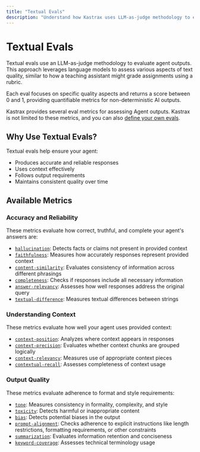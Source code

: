 ```yaml
---
title: "Textual Evals"
description: "Understand how Kastrax uses LLM-as-judge methodology to evaluate text quality."
---
```


# Textual Evals

Textual evals use an LLM-as-judge methodology to evaluate agent outputs. This approach leverages language models to assess various aspects of text quality, similar to how a teaching assistant might grade assignments using a rubric.

Each eval focuses on specific quality aspects and returns a score between 0 and 1, providing quantifiable metrics for non-deterministic AI outputs.

Kastrax provides several eval metrics for assessing Agent outputs. Kastrax is not limited to these metrics, and you can also [define your own evals](/docs/evals/custom-eval).

## Why Use Textual Evals?

Textual evals help ensure your agent:

- Produces accurate and reliable responses
- Uses context effectively
- Follows output requirements
- Maintains consistent quality over time

## Available Metrics

### Accuracy and Reliability

These metrics evaluate how correct, truthful, and complete your agent's answers are:

- [`hallucination`](/reference/evals/hallucination): Detects facts or claims not present in provided context
- [`faithfulness`](/reference/evals/faithfulness): Measures how accurately responses represent provided context
- [`content-similarity`](/reference/evals/content-similarity): Evaluates consistency of information across different phrasings
- [`completeness`](/reference/evals/completeness): Checks if responses include all necessary information
- [`answer-relevancy`](/reference/evals/answer-relevancy): Assesses how well responses address the original query
- [`textual-difference`](/reference/evals/textual-difference): Measures textual differences between strings

### Understanding Context

These metrics evaluate how well your agent uses provided context:

- [`context-position`](/reference/evals/context-position): Analyzes where context appears in responses
- [`context-precision`](/reference/evals/context-precision): Evaluates whether context chunks are grouped logically
- [`context-relevancy`](/reference/evals/context-relevancy): Measures use of appropriate context pieces
- [`contextual-recall`](/reference/evals/contextual-recall): Assesses completeness of context usage

### Output Quality

These metrics evaluate adherence to format and style requirements:

- [`tone`](/reference/evals/tone-consistency): Measures consistency in formality, complexity, and style
- [`toxicity`](/reference/evals/toxicity): Detects harmful or inappropriate content
- [`bias`](/reference/evals/bias): Detects potential biases in the output
- [`prompt-alignment`](/reference/evals/prompt-alignment): Checks adherence to explicit instructions like length restrictions, formatting requirements, or other constraints
- [`summarization`](/reference/evals/summarization): Evaluates information retention and conciseness
- [`keyword-coverage`](/reference/evals/keyword-coverage): Assesses technical terminology usage
